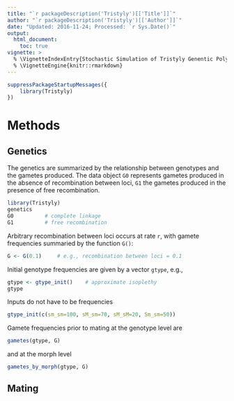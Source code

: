 ```yaml
---
title: "`r packageDescription('Tristyly')[['Title']]`"
author: "`r packageDescription('Tristyly')[['Author']]`"
date: "Updated: 2016-11-24; Processed: `r Sys.Date()`"
output:
  html_document:
    toc: true
vignette: >
  % \VignetteIndexEntry{Stochastic Simulation of Tristyly Genentic Polymorphism}
  % \VignetteEngine{knitr::rmarkdown}
---
```


```r
suppressPackageStartupMessages({
    library(Tristyly)
})
```

# Methods

## Genetics

The genetics are summarized by the relationship between genotypes and
the gametes produced. The data object `G0` represents gametes produced
in the absence of recombination between loci, `G1` the gametes
produced in the presence of free recombination.

```r
library(Tristyly)
genetics
G0          # complete linkage
G1          # free recombination
```

Arbitrary recombination between loci occurs at rate `r`, with gamete
frequencies summaried by the function `G()`:

```r
G <- G(0.1)     # e.g., recombination between loci = 0.1
```

Initial genotype frequencies are given by a vector `gtype`, e.g.,

```r
gtype <- gtype_init()    # approximate isoplethy
gtype
```

Inputs do not have to be frequencies

```r
gtype_init(c(sm_sm=100, sM_sm=70, sM_sM=20, Sm_sm=50))
```

Gamete frequencies prior to mating at the genotype level are

```r
gametes(gtype, G)
```

and at the morph level

```r
gametes_by_morph(gtype, G)
```

## Mating

